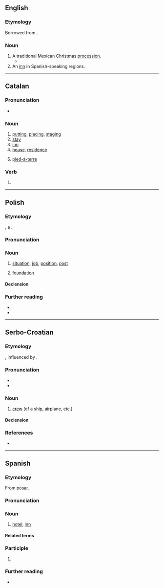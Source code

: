 {{also|Posada|posadą|pošada}}
==English==

===Etymology===
Borrowed from {{bor|en|es|posada}}.

===Noun===
{{en-noun}}

# A traditional Mexican Christmas [[procession]].
#* {{quote-journal|en|2008|December 24|Judith Lerner|A chef's menu stirs Christmas memories|Berkshire Eagle|url=http://www.berkshireeagle.com/ci_11301413
|passage=They make a '''posada''' for the kids over there.}}
# An [[inn]] in Spanish-speaking regions.

----

==Catalan==

===Pronunciation===
* {{ca-IPA}}

===Noun===
{{ca-noun|f}}

# [[putting]], [[placing]], [[staging]]
# [[stay]] {{gloss|act of staying in a locale}}
# [[inn]]
# [[house]], [[residence]]
# {{lb|ca|Mallorca|Menorca}} [[pied-à-terre]]

===Verb===
{{head|ca|past participle|g=f-s}}

# {{ca-verb form of|g=f|m=ptc|t=past|posar}}

----

==Polish==
{{wp|lang=pl}}

===Etymology===
{{deverbal|pl|posadzić}}, a {{calque|pl|de|Stellung|nocap=1}}.

===Pronunciation===
{{pl-p|a=LL-Q809 (pol)-Olaf-posada.wav}}

===Noun===
{{pl-noun|f}}

# [[situation]], [[job]], [[position]], [[post]]
# {{lb|pl|archaic}} [[foundation]]

====Declension====
{{pl-decl-noun-f}}

===Further reading===
* {{R:pl:WSJP}}
* {{R:pl:PWN}}

----

==Serbo-Croatian==

===Etymology===
{{deverbal|sh|posaditi}}, influenced by {{cog|cs|posádka}}.

===Pronunciation===
* {{IPA|sh|/pôsada/}}
* {{hyphenation|sh|po|sa|da}}

===Noun===
{{sh-noun|g=f|head=pȍsada}}

# [[crew]] (of a ship, airplane, etc.)

====Declension====
{{sh-decl-noun
|posada|posade
|posade|posada
|posadi|posadama
|posadu|posade
|posado|posade
|posadi|posadama
|posadom|posadama
}}

===References===
* {{R:sh:HJP|eVpgXxQ%3D}}

{{c|sh|Aviation|Collectives|Nautical|People}}

----

==Spanish==

===Etymology===
From [[posar]].

===Pronunciation===
{{es-IPA}}

===Noun===
{{es-noun|f}}

# [[hotel]], [[inn]]
#: {{syn|es|fonda}}

====Related terms====
{{rel3
|es|posar
|reposar
|reposo
}}

===Participle===
{{head|es|past participle form|g=f-s}}

# {{es-verb form of|posar}}

===Further reading===
* {{R:es:DRAE}}